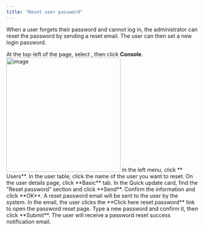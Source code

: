 ```yaml
---
title: "Reset user password"
---
```


When a user forgets their password and cannot log in, the administrator can reset the password by sending a reset email. The user can then set a new login password.

<Steps>

<Step>
At the top-left of the page, select <Icon icon="arrow-left-right" />, then click <b>Console</b>.

<Frame>
<img src="/images/docs/navs/nav-console.png" alt="image" width="300"/>
</Frame>
</Step>

<Step>
In the left menu, click **<Icon icon="user" /> Users**.
</Step>

<Step>
In the user table, click the name of the user you want to reset.
</Step>

<Step>
On the user details page, click **Basic** tab.
</Step>

<Step>
In the Quick update card, find the "Reset password" section and click **Send**.
</Step>

<Step>
Confirm the information and click **OK**.
</Step>

<Step>
A reset password email will be sent to the user by the system.
</Step>

<Step>
In the email, the user clicks the **Click here reset password** link to open the password reset page.
</Step>

<Step>
Type a new password and confirm it, then click **Submit**.
</Step>

<Step>
The user will receive a password reset success notification email.
</Step>

</Steps>